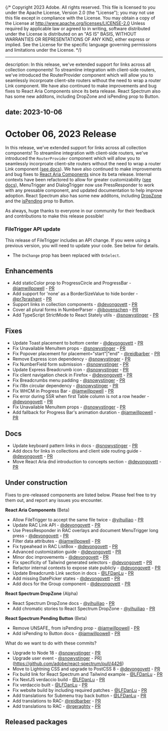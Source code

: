 {/* Copyright 2023 Adobe. All rights reserved.
This file is licensed to you under the Apache License, Version 2.0 (the "License");
you may not use this file except in compliance with the License. You may obtain a copy
of the License at http://www.apache.org/licenses/LICENSE-2.0
Unless required by applicable law or agreed to in writing, software distributed under
the License is distributed on an "AS IS" BASIS, WITHOUT WARRANTIES OR REPRESENTATIONS
OF ANY KIND, either express or implied. See the License for the specific language
governing permissions and limitations under the License. */}


---
description: In this release, we've extended support for links across all collection components! To streamline integration with client-side routers, we've introduced the RouterProvider component which will allow you to seamlessly incorproate client-site routers without the need to wrap a router Link component. We have also continued to make improvements and bug fixes to React Aria Components since its beta release. React Spectrum also has some new additons, including DropZone and isPending prop to Button. 

date: 2023-10-06
---

# October 06, 2023 Release

In this release, we've extended support for links across all collection components! To streamline integration with client-side routers, we've introduced the `RouterProvider` component which will allow you to seamlessly incorproate client-site routers without the need to wrap a router Link component ([see docs]()). We have also continued to make improvements and bug fixes to [React Aria Components](../react-aria/react-aria-components.html) since its beta release. Internal contexts have been refactored to allow for greater customizability ([see docs](../react-aria/advanced.html)), MenuTrigger and DialogTrigger now use PressResponder to work with any pressable component, and updated documentation to help improve adoption. React Spectrum also has some new additons, including [DropZone](../react-spectrum/DropZone.html) and the [isPending](../react-spectrum/Button.html#pending) prop to Button. 

As always, huge thanks to everyone in our community for their feedback and contributions to make this release possible!

### FileTrigger API update

This release of FileTrigger includes an API change. If you were using a previous version, you will need to update your code. See below for details.
- The `OnChange` prop has been replaced with `OnSelect`.

## Enhancements

- Add staticColor prop to ProgressCircle and ProgressBar - [@iamwillpowell](https://github.com/iamwillpowell) - [PR](https://github.com/adobe/react-spectrum/pull/5108)
- Add support for 'none' as a BorderSizeValue to hide border - [@pr7prashant](https://github.com/pr7prashant) - [PR](https://github.com/adobe/react-spectrum/pull/5012)
- Support links in collection components - [@devongovett](https://github.com/devongovett) - [PR](https://github.com/adobe/react-spectrum/pull/4993)
- Cover all plural forms in NumberParser - [@jbovenschen](https://github.com/jbovenschen) - [PR](https://github.com/adobe/react-spectrum/pull/5134)
- Add TypeScript StrictMode to React Stately utils - [@snowystinger](https://github.com/snowystinger) - [PR](https://github.com/adobe/react-spectrum/pull/3926)

## Fixes

- Update Toast placement to bottom center - [@devongovett](https://github.com/devongovett) - [PR](https://github.com/adobe/react-spectrum/pull/5107)
- Fix Unavailable MenuItem props - [@snowystinger](https://github.com/snowystinger) - [PR](https://github.com/adobe/react-spectrum/pull/5153)
- Fix Popover placement for placement="start"|"end" - [@reidbarber](https://github.com/reidbarber) - [PR](https://github.com/adobe/react-spectrum/pull/5137)
- Remove Express icon dependency - [@snowystinger](https://github.com/snowystinger) - [PR](https://github.com/adobe/react-spectrum/pull/5130)
- Fix NumberField form submission - [@snowystinger](https://github.com/snowystinger) - [PR](https://github.com/adobe/react-spectrum/pull/4300)
- Update Express Breadcrumb icon - [@snowystinger](https://github.com/snowystinger) - [PR](https://github.com/adobe/react-spectrum/pull/5059)
- Fix client navigation check in Firefox - [@devongovett](https://github.com/devongovett) - [PR](https://github.com/adobe/react-spectrum/pull/5106)
- Fix Breadcrumbs menu padding - [@snowystinger](https://github.com/snowystinger) - [PR](https://github.com/adobe/react-spectrum/pull/5086)
- Fix i18n circular dependency - [@snowystinger](https://github.com/snowystinger) - [PR](https://github.com/adobe/react-spectrum/pull/5087)
- Fix WHCM in Progress Bar - [@iamwillpowell](https://github.com/iamwillpowell) - [PR](https://github.com/adobe/react-spectrum/pull/5125)
- Fix error during SSR when first Table column is not a row header - [@devongovett](https://github.com/devongovett) - [PR](https://github.com/adobe/react-spectrum/pull/5160)
- Fix Unavailable MenuItem props - [@snowystinger](https://github.com/snowystinger) - [PR](https://github.com/adobe/react-spectrum/pull/5153)
- Add fallback for Progress Bar's animation duration - [@iamwillpowell](https://github.com/iamwillpowell) - [PR](https://github.com/adobe/react-spectrum/pull/5136)

## Docs

- Update keyboard pattern links in docs - [@snowystinger](https://github.com/snowystinger) - [PR](https://github.com/adobe/react-spectrum/pull/5055)
- Add docs for links in collections and client side routing guide - [@devongovett](https://github.com/devongovett) - [PR](https://github.com/adobe/react-spectrum/pull/5078)
- Move React Aria dnd introduction to concepts section - [@devongovett](https://github.com/devongovett) - [PR](https://github.com/adobe/react-spectrum/pull/5088)

## Under construction

Fixes to pre-released components are listed below. Please feel free to try them out, and report any issues you encounter.

**React Aria Components** (Beta)
- Allow FileTrigger to accept the same file twice - [@yihuiliao](https://github.com/yihuiliao) - [PR](https://github.com/adobe/react-spectrum/pull/5045)
- Update RAC Link API - [@devongovett](https://github.com/devongovett) - [PR](https://github.com/adobe/react-spectrum/pull/5074)
- Use PressResponder in RAC overlays and document MenuTrigger long press - [@devongovett](https://github.com/devongovett) - [PR](https://github.com/adobe/react-spectrum/pull/5065)
- Filter data attributes - [@iamwillpowell](https://github.com/iamwillpowell) - [PR](https://github.com/adobe/react-spectrum/pull/5008)
- Fix typeahead in RAC ListBox - [@devongovett](https://github.com/devongovett) - [PR](https://github.com/adobe/react-spectrum/pull/5146)
- Advanced customization guide - [@devongovett](https://github.com/devongovett) - [PR](https://github.com/adobe/react-spectrum/pull/5066)
- Minor doc improvements - [@devongovett](https://github.com/devongovett) - [PR](https://github.com/adobe/react-spectrum/pull/5101)
- Fix specificity of Tailwind generated selectors - [@devongovett](https://github.com/devongovett) - [PR](https://github.com/adobe/react-spectrum/pull/5147)
- Refactor internal contexts to expose state publicly - [@devongovett](https://github.com/devongovett) - [PR](https://github.com/adobe/react-spectrum/pull/5052)
- Update Breadcrumb Link section in docs - [@LFDanLu](https://github.com/LFDanLu) - [PR](https://github.com/adobe/react-spectrum/pull/5083)
- Add missing DatePicker states - [@devongovett](https://github.com/devongovett) - [PR](https://github.com/adobe/react-spectrum/pull/5158)
- Add docs for the Group component - [@devongovett](https://github.com/devongovett) - [PR](https://github.com/adobe/react-spectrum/pull/5060)

**React Spectrum DropZone** (Alpha)
- React Spectrum DropZone docs - [@yihuiliao](https://github.com/yihuiliao) - [PR](https://github.com/adobe/react-spectrum/pull/5076)
- Add chromatic stories to React Spectrum DropZone - [@yihuiliao](https://github.com/yihuiliao) - [PR](https://github.com/adobe/react-spectrum/pull/5053)

**React Spectrum Pending Button** (Beta)
- Remove UNSAFE_ from isPending prop - [@iamwillpowell](https://github.com/iamwillpowell) - [PR](https://github.com/adobe/react-spectrum/pull/5150)
- Add isPending to Button docs - [@iamwillpowell](https://github.com/iamwillpowell) - [PR](https://github.com/adobe/react-spectrum/pull/5150)

What do we want to do with these commits?
- Upgrade to Node 18 - [@snowystinger](https://github.com/snowystinger) - [PR](https://github.com/adobe/react-spectrum/pull/4945)
- Upgrade user event - [@snowystinger](https://github.com/snowystinger) - PR](https://github.com/adobe/react-spectrum/pull/4426)
- Move to Lightning CSS and upgrade to PostCSS 8 - [@devongovett](https://github.com/devongovett) - [PR](https://github.com/adobe/react-spectrum/pull/5093)
- Fix build link for React Spectrum and Tailwind example - [@LFDanLu](https://github.com/LFDanLu) - [PR](https://github.com/adobe/react-spectrum/pull/5148)
- Fix NextJS verdaccio build - [@LFDanLu](https://github.com/LFDanLu) - [PR](https://github.com/adobe/react-spectrum/pull/5129)
- Fix verdaccio built - [@LFDanLu](https://github.com/LFDanLu) - [PR](https://github.com/adobe/react-spectrum/pull/5117)
- Fix website build by including required patches - [@LFDanLu](https://github.com/LFDanLu) - [PR](https://github.com/adobe/react-spectrum/pull/5121)
- Add translations for Submenu tray back button - [@LFDanLu](https://github.com/LFDanLu) - [PR](https://github.com/adobe/react-spectrum/pull/5114)
- Add translations to RAC- [@reidbarber](https://github.com/reidbarber) - [PR](https://github.com/adobe/react-spectrum/pull/5064)
- Add translations to RAC - [@rgeraghty](https://github.com/rgeraghty) - [PR](https://github.com/adobe/react-spectrum/pull/5124)

## Released packages

```

```